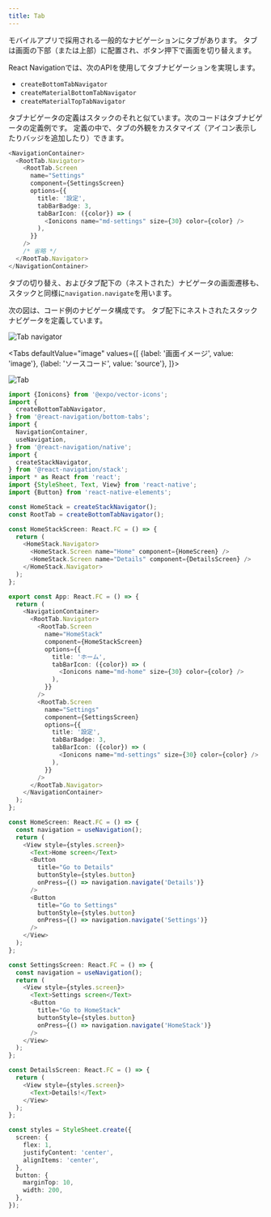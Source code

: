 ```yaml
---
title: Tab
---
```



モバイルアプリで採用される一般的なナビゲーションにタブがあります。
タブは画面の下部（または上部）に配置され、ボタン押下で画面を切り替えます。

React Navigationでは、次のAPIを使用してタブナビゲーションを実現します。

- `createBottomTabNavigator`
- `createMaterialBottomTabNavigator`
- `createMaterialTopTabNavigator`

タブナビゲータの定義はスタックのそれと似ています。次のコードはタブナビゲータの定義例です。
定義の中で、タブの外観をカスタマイズ（アイコン表示したりバッジを追加したり）できます。

```typescript jsx
<NavigationContainer>
  <RootTab.Navigator>
    <RootTab.Screen
      name="Settings"
      component={SettingsScreen}
      options={{
        title: '設定',
        tabBarBadge: 3,
        tabBarIcon: ({color}) => (
          <Ionicons name="md-settings" size={30} color={color} />
        ),
      }}
    />
    /* 省略 */
  </RootTab.Navigator>
</NavigationContainer>
```

タブの切り替え、およびタブ配下の（ネストされた）ナビゲータの画面遷移も、スタックと同様に`navigation.navigate`を用います。

次の図は、コード例のナビゲータ構成です。
タブ配下にネストされたスタックナビゲータを定義しています。

![Tab navigator](tab_image.png)

<!-- textlint-disable ja-technical-writing/sentence-length -->

<Tabs
  defaultValue="image"
  values={[
    {label: '画面イメージ', value: 'image'},
    {label: 'ソースコード', value: 'source'},
  ]}>

<!-- textlint-enable ja-technical-writing/sentence-length -->

<TabItem value="image">

![Tab](tab.png)

</TabItem>

<TabItem value="source">

```typescript jsx title="/src/App.tsx"
import {Ionicons} from '@expo/vector-icons';
import {
  createBottomTabNavigator,
} from '@react-navigation/bottom-tabs';
import {
  NavigationContainer,
  useNavigation,
} from '@react-navigation/native';
import {
  createStackNavigator,
} from '@react-navigation/stack';
import * as React from 'react';
import {StyleSheet, Text, View} from 'react-native';
import {Button} from 'react-native-elements';

const HomeStack = createStackNavigator();
const RootTab = createBottomTabNavigator();

const HomeStackScreen: React.FC = () => {
  return (
    <HomeStack.Navigator>
      <HomeStack.Screen name="Home" component={HomeScreen} />
      <HomeStack.Screen name="Details" component={DetailsScreen} />
    </HomeStack.Navigator>
  );
};

export const App: React.FC = () => {
  return (
    <NavigationContainer>
      <RootTab.Navigator>
        <RootTab.Screen
          name="HomeStack"
          component={HomeStackScreen}
          options={{
            title: 'ホーム',
            tabBarIcon: ({color}) => (
              <Ionicons name="md-home" size={30} color={color} />
            ),
          }}
        />
        <RootTab.Screen
          name="Settings"
          component={SettingsScreen}
          options={{
            title: '設定',
            tabBarBadge: 3,
            tabBarIcon: ({color}) => (
              <Ionicons name="md-settings" size={30} color={color} />
            ),
          }}
        />
      </RootTab.Navigator>
    </NavigationContainer>
  );
};

const HomeScreen: React.FC = () => {
  const navigation = useNavigation();
  return (
    <View style={styles.screen}>
      <Text>Home screen</Text>
      <Button
        title="Go to Details"
        buttonStyle={styles.button}
        onPress={() => navigation.navigate('Details')}
      />
      <Button
        title="Go to Settings"
        buttonStyle={styles.button}
        onPress={() => navigation.navigate('Settings')}
      />
    </View>
  );
};

const SettingsScreen: React.FC = () => {
  const navigation = useNavigation();
  return (
    <View style={styles.screen}>
      <Text>Settings screen</Text>
      <Button
        title="Go to HomeStack"
        buttonStyle={styles.button}
        onPress={() => navigation.navigate('HomeStack')}
      />
    </View>
  );
};

const DetailsScreen: React.FC = () => {
  return (
    <View style={styles.screen}>
      <Text>Details!</Text>
    </View>
  );
};

const styles = StyleSheet.create({
  screen: {
    flex: 1,
    justifyContent: 'center',
    alignItems: 'center',
  },
  button: {
    marginTop: 10,
    width: 200,
  },
});
```

</TabItem>
</Tabs>
